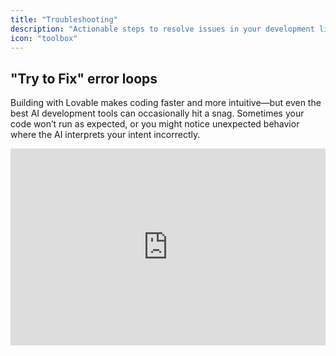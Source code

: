 ```yaml
---
title: "Troubleshooting"
description: "Actionable steps to resolve issues in your development lifecycle."
icon: "toolbox"
---
```


## "Try to Fix" error loops 

Building with Lovable makes coding faster and more intuitive—but even the best AI development tools can occasionally hit a snag. Sometimes your code won’t run as expected, or you might notice unexpected behavior where the AI interprets your intent incorrectly.

<iframe width="100%" height="315" src="https://www.youtube.com/embed/0W8bsbHh2p8?si=UEwMmMxl6Ch3yxdA" title="YouTube video player" frameBorder="0" allow="accelerometer; autoplay; clipboard-write; encrypted-media; gyroscope; picture-in-picture; web-share" referrerPolicy="strict-origin-when-cross-origin" allowFullScreen />

Here’s a step-by-step guide to help you navigate issues and get back on track:

<Steps>
  <Step title="Use the 'Try to Fix' Button First">
    Click the **Try to Fix** button when an error shows up. Lovable will scan your logs, detect the issue, and attempt a quick fix. It's your fastest first move. If that doesn't work, it's time to dig deeper.
  </Step>
  <Step title="Diagnose Unexpected Behavior">
    Your code may run without errors but not behave as intended. That’s **unexpected behavior**—harder to spot and harder to fix. Try this:

    - **Review your original prompt** to confirm your instructions.
    - **Break it down**: Check individual components and logic.
    - **Add visuals**: Use screenshots to clarify what went wrong.
  </Step>
  <Step title="Write More Effective Prompts">
    Clear, structured prompts lead to better results. Use this format:

    1. **Project Overview** – What are you building?
    2. **Page Structure** – List key pages/components.
    3. **Navigation Logic** – Describe user flow.
    4. **Visual Aids** – Upload wireframes or screenshots.
    5. **Implementation Steps** – Lay out the build order.
  </Step>
  <Step title="Build in Logical Order">
    Structure matters. Follow this recommended flow:

    1. Create layout and pages.
    2. Connect Supabase or your backend.
    3. Set up authentication and user roles.
    4. Plan and organize feature logic.
    5. Prompt Lovable to implement features.
  </Step>
  <Step title="Use Chat-Only Mode for Clarity">
    When unsure, switch to **Chat-Only Mode**:

    - Ask Lovable to **analyze your project state**.
    - Request a **recap of attempted solutions**.
    - Prompt for **new directions** to solve persistent problems.
  </Step>
  <Step title="If You're Still Stuck: Advanced Tactics">
    Still no luck? Try this:

    - **Be exact** – Describe the bug and your expectations clearly.
    - **Use images** – Screenshots or videos help illustrate problems.
    - **Ask directly** – _"What else can we try?"_
    - **Rollback** – Restore to a working version and rebuild incrementally.
  </Step>
</Steps>

## What’s Going Wrong? Common Troubleshooting Areas

Troubleshooting generally falls into these categories:

1. **UI or Layout Glitches**
2. **API or Backend Issues**
3. **Prompt Misinterpretations**
4. **AI Unresponsiveness or Misbehavior**
5. **Platform or Integration Errors**

Use the accordions below to identify specific issues and actions:

### General issues

<AccordionGroup>
  <Accordion title="Need a fast diagnosis?">
    Jump into Chat-Only Mode and type: *"Something’s off. Can you walk me through what's happening and what you've tried?"*
  </Accordion>
  <Accordion title="UI or Layout Problems">
    - Check component hierarchy and styles.  
    - Use screenshots to explain visual bugs.  
    - Prompt Lovable with: *"Why is this element misaligned? Fix it."*
  </Accordion>
  <Accordion title="API & Backend Issues">
    - Ensure your API schema is current.  
    - Validate environment variables and credentials.  
    - Ask Lovable: *"What methods are being used in this call?"*
  </Accordion>
  <Accordion title="When completely stuck">
    - Prompt: *"Take a step back. Analyze the error and suggest a different approach."*  
    - Break the task into smaller parts.  
    - Use the revert button if errors persist.
  </Accordion>
  <Accordion title="Loading errors">
    This should not happen. Please report it to the support team.
  </Accordion>
  <Accordion title="Code sandbox error">
    This should not happen. Please report it to the support team.
  </Accordion>
  <Accordion title="Not found preview or spinning up sandbox">
    Try a hard refresh. If unresolved, contact support.
  </Accordion>
</AccordionGroup>

### AI Reliability

- Refine prompts with clear structure.  
- Use Chat-Only Mode to test ideas safely.  
- Ask Lovable to explain why it chose a particular implementation.

<AccordionGroup>
  <Accordion title="Avoiding AI mistakes in prompt engineering">
    - Keep prompts clear and structured.  
    - Use reverse meta prompting.  
    - Test in Chat-Only Mode before applying big changes.
  </Accordion>
  <Accordion title="AI not responding">
    This shouldn't happen. Please report it to the support team.
  </Accordion>
  <Accordion title="Persistent Fix error loops">
    Adjust your prompt to help the AI understand your goal or ask for step-by-step debugging help.
  </Accordion>
  <Accordion title="Refactor broke everything">
    Make small, incremental changes. If the issue persists, roll back to a stable version or debug in chat.
  </Accordion>
  <Accordion title="Error loops, hallucinations, or broken logic">
    Revert to a stable version and provide more context in your next prompt. Use visual editor or attach a knowledge file.
  </Accordion>
  <Accordion title="AI not doing changes">
    The AI might be editing the wrong files or misinterpreting. Be very specific or edit manually.
  </Accordion>
  <Accordion title="Chat mode not responding or incomplete">
    This was fixed by engineering. Please report if it happens again.
  </Accordion>
  <Accordion title="Unexpected Crashes, Errors, or Loops">
    - Don’t retry the same prompt. Simplify or rephrase.  
    - Ask: *"What fixes have we already tried?"*  
    - Rebuild from a previous working state.
  </Accordion>
</AccordionGroup>

### Core functionalities

<AccordionGroup>
  <Accordion title="Preview is white">
    - Likely a runtime error. Check browser console logs.  
    - Use chat to troubleshoot.  
    - Try a hard refresh or revert.
  </Accordion>
  <Accordion title="Rollback fails">
    Report to the support team if you can’t revert your project.
  </Accordion>
  <Accordion title="Unpublish or deactivate projects">
    This action isn’t currently supported.
  </Accordion>
  <Accordion title="Kicked out of project">
    This issue has been resolved. Report it if it recurs.
  </Accordion>
  <Accordion title="Remix doesn’t work (no Supabase connection)">
    Shouldn’t happen. Contact support.
  </Accordion>
  <Accordion title="Loading profile error">
    Shouldn’t happen. Report to the support team.
  </Accordion>
  <Accordion title="Email unsubscribe not working">
    This is a serious issue likely related to our email provider. Contact support immediately.
  </Accordion>
  <Accordion title="Unexpected logout or access loss">
    Reach out to support directly.
  </Accordion>
  <Accordion title="Challenges with larger projects">
    - Break up large changes into smaller steps.  
    - Restart your browser if it slows down.  
    - If it persists, report your use case to support.
  </Accordion>
</AccordionGroup>

### Supabase issues

<AccordionGroup>
  <Accordion title="Error with Edge Functions">
    Tell Lovable what’s happening. It can suggest a fix or implement changes.
  </Accordion>
  <Accordion title="Setting Environment Variables">
    Double-check syntax and variable names. See the [Supabase docs](https://supabase.com/docs).
  </Accordion>
  <Accordion title="Supabase connection is lost">
    Disconnect and reconnect. Might be caused by an integration update.
  </Accordion>
  <Accordion title="Remix does not work with Supabase">
    Remixing is blocked for Supabase-connected projects for security reasons.
  </Accordion>
  <Accordion title="Project not found">
    Please report to support.
  </Accordion>
  <Accordion title="HTTP Fetch failures">
    Usually means a backend server isn’t responding. Use chat mode to debug.
  </Accordion>
  <Accordion title="Stream interrupted">
    Likely due to invalid credentials. Engineering is working on a fix.
  </Accordion>
  <Accordion title="Role-Based Security (RLS) in Supabase">
    If RLS is enabled:

    - Define clear access policies.  
    - Test via Supabase SQL editor.  
    - Ensure users are authenticated.
  </Accordion>
</AccordionGroup>

### Stripe issues

<AccordionGroup>
  <Accordion title="Stripe error">
    Try a different card or payment method. Contact support if unresolved.
  </Accordion>
  <Accordion title="Two active subscriptions">
    Don’t worry—support can easily fix this.
  </Accordion>
  <Accordion title="Cancel your subscription">
    Go to your settings and cancel via Stripe account.
  </Accordion>
</AccordionGroup>

### GitHub issues

<AccordionGroup>
  <Accordion title="Can’t push to GitHub">
    You may have deleted your repo. [Restore it here](https://docs.github.com/en/repositories/creating-and-managing-repositories/restoring-a-deleted-repository).
  </Accordion>
  <Accordion title="Branches are broken">
    Branch switching is experimental. Use at your own risk.
  </Accordion>
  <Accordion title="Repository sync issues">
    - Check your [GitHub permissions](https://docs.lovable.dev/integrations/git-integration).  
    - Use rollback to undo unwanted changes.
  </Accordion>
  <Accordion title="Deleted repository, now nothing works">
    [Restore your GitHub repo](https://docs.github.com/en/repositories/creating-and-managing-repositories/restoring-a-deleted-repository).
  </Accordion>
</AccordionGroup>

### In-project issues

<AccordionGroup>
  <Accordion title="Setup wizard-style flows">
    Complex multi-step flows can break. Try:

    - Breaking steps down  
    - Validating inputs  
    - Reviewing logic  
    - Simulating different user paths

    Still stuck? Contact support.
  </Accordion>
  <Accordion title="Branches are broken">
    This is an experimental feature. Expect occasional instability.
  </Accordion>
  <Accordion title="Deleted your repository">
    [Restore your GitHub repository](https://docs.github.com/en/repositories/creating-and-managing-repositories/restoring-a-deleted-repository).
  </Accordion>
</AccordionGroup>

### Need more help?

Still stuck? Try this:

- Use [Chat-Only Mode](https://lovable.dev/chat) for step-by-step help.  
- Submit a bug through our [Feedback Portal](https://feedback.lovable.dev/).  
- If you're a paid customer, contact [Support](https://lovable.dev/support).

## Comprehensive Debugging Manual

[This document](https://docs.google.com/document/d/1dfIy5rtkPN9Zi4smX1VAbfbhAiEyBvVw8p7B8kJiEVs/edit?tab=t.0) was written by a Lovable power user in our Discord community.

### How to use it

1. **Download** it as `Comprehensive_Debugging_Manual.md`.  
2. **Upload** it to your GitHub project.
3. Prompt Lovable:
   > "Read this document. Let me know if it helps. Then create a prompt I should use to troubleshoot this issue: {paste your issue}."
4. After Lovable responds, say:
   > "Before you proceed, explain in detail why you think this will work. Wait for my approval."

This ensures deeper understanding before implementing any fix.